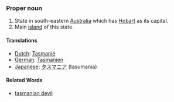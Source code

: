 ===Proper noun===
#State in south-eastern [[Australia]] which has [[Hobart]] as its capital.
#Main [[island]] of this state.

====Translations====
*[[Dutch]]: [[Tasmanië]]
*[[German]]: [[Tasmanien]]
*[[Japanese]]: [[タスマニア]] (tasumania)

====Related Words====

*[[tasmanian devil]]